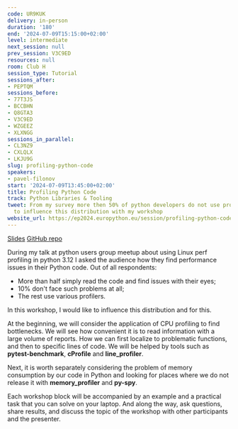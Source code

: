 ```yaml
---
code: UR9KUK
delivery: in-person
duration: '180'
end: '2024-07-09T15:15:00+02:00'
level: intermediate
next_session: null
prev_session: V3C9ED
resources: null
room: Club H
session_type: Tutorial
sessions_after:
- PEPTQM
sessions_before:
- 77T3JS
- BCCBHN
- Q8GTA3
- V3C9ED
- WZGEEZ
- XLXNGG
sessions_in_parallel:
- CL3NZ9
- CXLQLX
- LKJU9G
slug: profiling-python-code
speakers:
- pavel-filonov
start: '2024-07-09T13:45:00+02:00'
title: Profiling Python Code
track: Python Libraries & Tooling
tweet: From my survey more then 50% of python developers do not use profiling. I want
  to influence this distribution with my workshop
website_url: https://ep2024.europython.eu/session/profiling-python-code
---
```


[Slides](https://docs.google.com/presentation/d/1T0K1UHTMYs_eksSfkLbU2rer6MUSiwHKo2-HHRt5W1s/edit?usp=sharing)
[GitHub repo](https://github.com/sdukshis/python-profiling-workshop)

During my talk at python users group meetup about using Linux perf profiling in python 3.12 I asked the audience how they find performance issues in their Python code. Out of all respondents:
 * More than half simply read the code and find issues with their eyes;
 * 10% don't face such problems at all;
 * The rest use various profilers.

In this workshop, I would like to influence this distribution and for this.

At the beginning, we will consider the application of CPU profiling to find bottlenecks. We will see how convenient it is to read information with a large volume of reports. How we can first localize to problematic functions, and then to specific lines of code. We will be helped by tools such as **pytest-benchmark**, **cProfile** and **line_profiler**.

Next, it is worth separately considering the problem of memory consumption by our code in Python and looking for places where we do not release it with **memory_profiler** and **py-spy**.

Each workshop block will be accompanied by an example and a practical task that you can solve on your laptop. And along the way, ask questions, share results, and discuss the topic of the workshop with other participants and the presenter.
